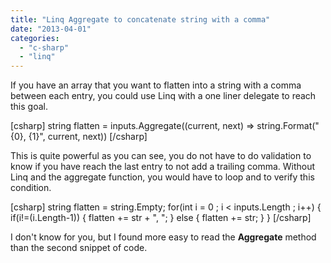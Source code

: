 ```yaml
---
title: "Linq Aggregate to concatenate string with a comma"
date: "2013-04-01"
categories: 
  - "c-sharp"
  - "linq"
---
```


If you have an array that you want to flatten into a string with a comma between each entry, you could use Linq with a one liner delegate to reach this goal.

\[csharp\] string flatten = inputs.Aggregate((current, next) => string.Format("{0}, {1}", current, next)) \[/csharp\]

This is quite powerful as you can see, you do not have to do validation to know if you have reach the last entry to not add a trailing comma. Without Linq and the aggregate function, you would have to loop and to verify this condition.

\[csharp\] string flatten = string.Empty; for(int i = 0 ; i < inputs.Length ; i++) { if(i!=(i.Length-1)) { flatten += str + ", "; } else { flatten += str; } } \[/csharp\]

I don't know for you, but I found more easy to read the **Aggregate** method than the second snippet of code.
